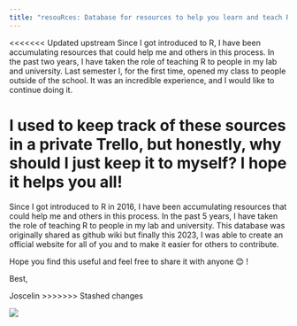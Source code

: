 ```yaml
---
title: "resouRces: Database for resources to help you learn and teach R"
---
```


<<<<<<< Updated upstream
Since I got introduced to R, I have been accumulating resources that could help me and others in this process. In the past two years, I have taken the role of teaching R to people in my lab and university. Last semester I, for the first time, opened my class to people outside of the school. It was an incredible experience, and I would like to continue doing it.

I used to keep track of these sources in a private Trello, but honestly, why should I just keep it to myself? I hope it helps you all!
=======
Since I got introduced to R in 2016, I have been accumulating resources that could help me and others in this process. In the past 5 years, I have taken the role of teaching R to people in my lab and university. This database was originally shared as github wiki but finally this 2023, I was able to create an official website for all of you and to make it easier for others to contribute.

Hope you find this useful and feel free to share it with anyone 😊 !

Best,

Joscelin
>>>>>>> Stashed changes

![](images/twitter-card.png){.preview-image}
